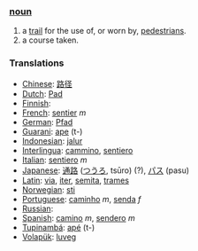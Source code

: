 ===[[noun]]===
#a [[trail]] for the use of, or worn by, [[pedestrian]]s.
#a course taken.

=== Translations ===
*[[Chinese]]: [[路径]]
*[[Dutch]]: [[Pad]]
*[[Finnish]]: [[]]
*[[French]]: [[sentier]] ''m''
*[[German]]: [[Pfad]]
*[[Guarani]]: [[ape]] (t-)
*[[Indonesian]]: [[jalur]]
*[[Interlingua]]: [[cammino]], [[sentiero]]
*[[Italian]]: [[sentiero]] ''m''
*[[Japanese]]: [[通路]] ([[つうろ]], tsūro) (?), [[パス]] (pasu)
*[[Latin]]: [[via]], [[iter]], [[semita]], [[trames]] 
*[[Norwegian]]: [[sti]]
*[[Portuguese]]: [[caminho]] ''m'', [[senda]] ''f''
*[[Russian]]: [[]]
*[[Spanish]]: [[camino]] ''m'', [[sendero]] ''m''
*[[Tupinambá]]: [[apé]] (t-)
*[[Volapük]]: [[luveg]]